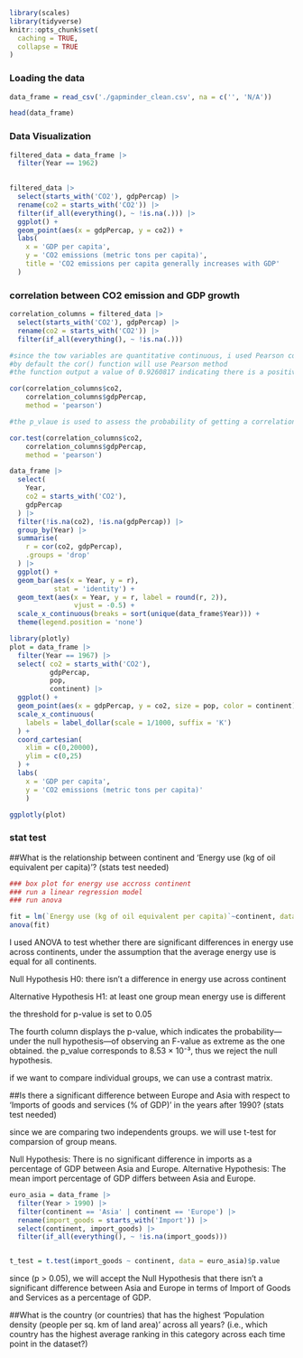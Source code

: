 ```r
library(scales)
library(tidyverse)
knitr::opts_chunk$set(
  caching = TRUE,
  collapse = TRUE
)
```

### Loading the data

```r
data_frame = read_csv('./gapminder_clean.csv', na = c('', 'N/A'))
```


```r
head(data_frame)
```

### Data Visualization
```r

filtered_data = data_frame |>
  filter(Year == 1962) 
  

filtered_data |>
  select(starts_with('CO2'), gdpPercap) |>
  rename(co2 = starts_with('CO2')) |>
  filter(if_all(everything(), ~ !is.na(.))) |>
  ggplot() +
  geom_point(aes(x = gdpPercap, y = co2)) +
  labs(
    x = 'GDP per capita',
    y = 'CO2 emissions (metric tons per capita)',
    title = 'CO2 emissions per capita generally increases with GDP'
  )
```




### correlation between CO2 emission and GDP growth
```r
correlation_columns = filtered_data |>
  select(starts_with('CO2'), gdpPercap) |>
  rename(co2 = starts_with('CO2')) |>
  filter(if_all(everything(), ~ !is.na(.)))

#since the tow variables are quantitative continuous, i used Pearson correlation
#by default the cor() function will use Pearson method
#the function output a value of 0.9260817 indicating there is a positive relation between the two variables (evolving in the same direction)

cor(correlation_columns$co2,
    correlation_columns$gdpPercap,
    method = 'pearson')

#the p_vlaue is used to assess the probability of getting a correlation coefficient as extreme as r, if we sample from a population when the null hypothesis r = 0 is true

cor.test(correlation_columns$co2,
    correlation_columns$gdpPercap,
    method = 'pearson')
```

```r

data_frame |>
  select(
    Year,
    co2 = starts_with('CO2'),
    gdpPercap
  ) |>
  filter(!is.na(co2), !is.na(gdpPercap)) |>
  group_by(Year) |>
  summarise(
    r = cor(co2, gdpPercap),
    .groups = 'drop'
  ) |>
  ggplot() +
  geom_bar(aes(x = Year, y = r),
           stat = 'identity') +
  geom_text(aes(x = Year, y = r, label = round(r, 2)),
                vjust = -0.5) +
  scale_x_continuous(breaks = sort(unique(data_frame$Year))) +
  theme(legend.position = 'none')
```

```r
library(plotly)
plot = data_frame |>
  filter(Year == 1967) |>
  select( co2 = starts_with('CO2'),
          gdpPercap,
          pop,
          continent) |>
  ggplot() +
  geom_point(aes(x = gdpPercap, y = co2, size = pop, color = continent)) +
  scale_x_continuous(
    labels = label_dollar(scale = 1/1000, suffix = 'K')
  ) +
  coord_cartesian(
    xlim = c(0,20000),
    ylim = c(0,25)
  ) +
  labs(
    x = 'GDP per capita',
    y = 'CO2 emissions (metric tons per capita)'
    )

ggplotly(plot) 
```
### stat test 

##What is the relationship between continent and 'Energy use (kg of oil equivalent per capita)'? (stats test needed)


```r
### box plot for energy use accross continent 
### run a linear regression model 
### run anova

fit = lm(`Energy use (kg of oil equivalent per capita)`~continent, data = data_frame)
anova(fit)
```

I used ANOVA to test whether there are significant differences in energy use across continents, under the assumption that the average energy use is equal for all continents. 

Null Hypothesis H0: there isn't a difference in energy use across continent

Alternative Hypothesis H1: at least one group mean energy use is different 

the threshold for p-value is set to 0.05

The fourth column displays the p-value, which indicates the probability—under the null hypothesis—of observing an F-value as extreme as the one obtained. the p_value corresponds to 8.53 × 10⁻³, thus we reject the null hypothesis.

if we want to compare individual groups, we can use a contrast matrix.

##Is there a significant difference between Europe and Asia with respect to 'Imports of goods and services (% of GDP)' in the years after 1990? (stats test needed)

since we are comparing two independents groups. we will use t-test for comparsion of group means.

Null Hypothesis: There is no significant difference in imports as a percentage of GDP between Asia and Europe.
Alternative Hypothesis: The mean import percentage of GDP differs between Asia and Europe.


```r

euro_asia = data_frame |>
  filter(Year > 1990) |>
  filter(continent == 'Asia' | continent == 'Europe') |>
  rename(import_goods = starts_with('Import')) |>
  select(continent, import_goods) |>
  filter(if_all(everything(), ~ !is.na(import_goods)))


t_test = t.test(import_goods ~ continent, data = euro_asia)$p.value

```

since (p > 0.05), we will accept the Null Hypothesis that there isn't a significant difference between Asia and Europe in terms of Import of Goods and Services as a percentage of GDP.

##What is the country (or countries) that has the highest 'Population density (people per sq. km of land area)' across all years? (i.e., which country has the highest average ranking in this category across each time point in the dataset?)



